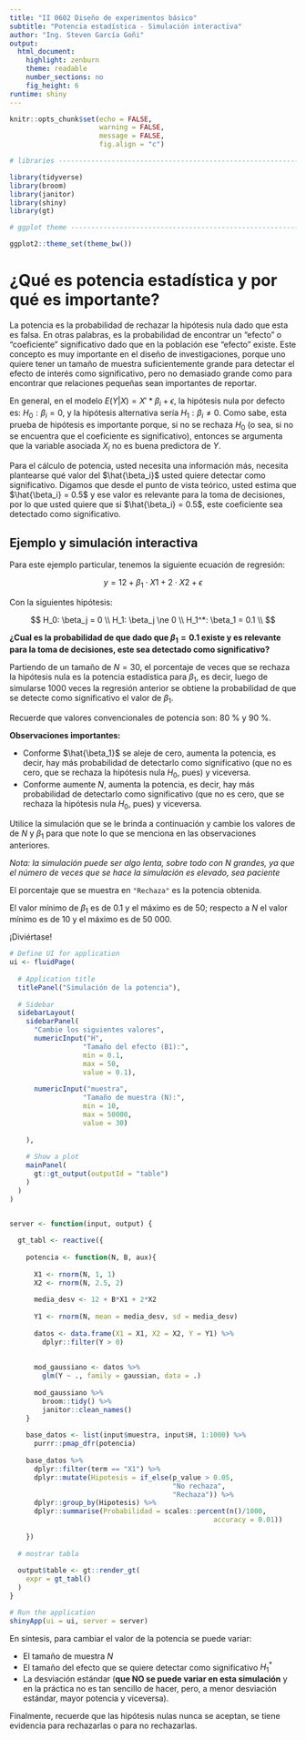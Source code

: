 ---
title: "II 0602 Diseño de experimentos básico"
subtitle: "Potencia estadística - Simulación interactiva"
author: "Ing. Steven García Goñi"
output: 
  html_document: 
    highlight: zenburn
    theme: readable
    number_sections: no
    fig_height: 6
runtime: shiny
---

```{r setup, include=FALSE}
knitr::opts_chunk$set(echo = FALSE, 
                      warning = FALSE, 
                      message = FALSE,
                      fig.align = "c")
```

```{r libraries}

# libraries -------------------------------------------------------------------

library(tidyverse)
library(broom)
library(janitor)
library(shiny)
library(gt)

# ggplot theme ----------------------------------------------------------------

ggplot2::theme_set(theme_bw())

```

# ¿Qué es potencia estadística y por qué es importante?

La potencia es la probabilidad de rechazar la hipótesis nula dado que esta es falsa. En otras palabras, es la probabilidad de encontrar un "efecto" o "coeficiente" significativo dado que en la población ese "efecto" existe. Este concepto es muy importante en el diseño de investigaciones, porque uno quiere tener un tamaño de muestra suficientemente grande para detectar el efecto de interés como significativo, pero no demasiado grande como para encontrar que relaciones pequeñas sean importantes de reportar.

En general, en el modelo $E(Y|X)=X'*\beta_i + \epsilon$, la hipótesis nula por defecto es: $H_0: \beta_i=0$, y la hipótesis alternativa sería $H_1: \beta_i \ne 0$. Como sabe, esta prueba de hipótesis es importante porque, si no se rechaza $H_0$ (o sea, si no se encuentra que el coeficiente es significativo), entonces se argumenta que la variable asociada $X_i$ no es buena predictora de $Y$.

Para el cálculo de potencia, usted necesita una información más, necesita plantearse qué valor del $\hat{\beta_i}$ usted  quiere detectar como significativo. Digamos que desde el punto de vista teórico, usted estima que $\hat{\beta_i} = 0.5$ y ese valor es relevante para la toma de decisiones, por lo que usted quiere que si $\hat{\beta_i} = 0.5$, este coeficiente sea detectado como significativo.

## Ejemplo y simulación interactiva

Para este ejemplo particular, tenemos la siguiente ecuación de regresión:

$$
y = 12 + \beta_1 \cdot X1 + 2 \cdot X2 + \epsilon
$$

Con la siguientes hipótesis:

$$
H_0: \beta_j = 0 \\
H_1: \beta_j \ne 0 \\
H_1^*: \beta_1 = 0.1 \\
$$

**¿Cual es la probabilidad de que dado que $\beta_1 = 0.1$ existe y es relevante para la toma de decisiones, este sea detectado como significativo?**

Partiendo de un tamaño de $N = 30$, el porcentaje de veces que se rechaza la hipótesis nula es la potencia estadística para $\beta_1$, es decir, luego de simularse 1000 veces la regresión anterior se obtiene la probabilidad de que se detecte como significativo el valor de $\beta_1$.

Recuerde que valores convencionales de potencia son: 80 % y 90 %.

**Observaciones importantes:**

-   Conforme $\hat{\beta_1}$ se aleje de cero, aumenta la potencia, es decir, hay más probabilidad de detectarlo como significativo (que no es cero, que se rechaza la hipótesis nula $H_0$, pues) y viceversa.
-   Conforme aumente $N$, aumenta la potencia, es decir, hay más probabilidad de detectarlo como significativo (que no es cero, que se rechaza la hipótesis nula $H_0$, pues) y viceversa.

Utilice la simulación que se le brinda a continuación y cambie los valores de de $N$ y $\beta_1$ para que note lo que se menciona en las observaciones anteriores. 

*Nota: la simulación puede ser algo lenta, sobre todo con $N$ grandes, ya que el número de veces que se hace la simulación es elevado, sea paciente*

El porcentaje que se muestra en `"Rechaza"` es la potencia obtenida.

El valor mínimo de $\beta_1$ es de 0.1 y el máximo es de 50; respecto a $N$ el valor mínimo es de 10 y el máximo es de 50 000.

¡Diviértase!

```{r}

# Define UI for application 
ui <- fluidPage(
  
  # Application title
  titlePanel("Simulación de la potencia"),
  
  # Sidebar
  sidebarLayout(
    sidebarPanel(
      "Cambie los siguientes valores", 
      numericInput("H",
                  "Tamaño del efecto (B1):",
                  min = 0.1,
                  max = 50,
                  value = 0.1), 
      
      numericInput("muestra",
                  "Tamaño de muestra (N):",
                  min = 10,
                  max = 50000,
                  value = 30)
      
    ),
    
    # Show a plot
    mainPanel(
      gt::gt_output(outputId = "table")
    )
  )
)


server <- function(input, output) {
  
  gt_tabl <- reactive({
    
    potencia <- function(N, B, aux){
      
      X1 <- rnorm(N, 1, 1)
      X2 <- rnorm(N, 2.5, 2)
      
      media_desv <- 12 + B*X1 + 2*X2
      
      Y1 <- rnorm(N, mean = media_desv, sd = media_desv)
      
      datos <- data.frame(X1 = X1, X2 = X2, Y = Y1) %>% 
        dplyr::filter(Y > 0)
      
      
      mod_gaussiano <- datos %>% 
        glm(Y ~ ., family = gaussian, data = .)
      
      mod_gaussiano %>%
        broom::tidy() %>% 
        janitor::clean_names()
    }
    
    base_datos <- list(input$muestra, input$H, 1:1000) %>% 
      purrr::pmap_dfr(potencia)
    
    base_datos %>% 
      dplyr::filter(term == "X1") %>% 
      dplyr::mutate(Hipotesis = if_else(p_value > 0.05,
                                        "No rechaza",
                                        "Rechaza")) %>% 
      dplyr::group_by(Hipotesis) %>% 
      dplyr::summarise(Probabilidad = scales::percent(n()/1000, 
                                                  accuracy = 0.01))
    
    })
  
  # mostrar tabla
  
  output$table <- gt::render_gt(
    expr = gt_tabl()
  )
}

# Run the application 
shinyApp(ui = ui, server = server)

```


En síntesis, para cambiar el valor de la potencia se puede variar: 

* El tamaño de muestra $N$
* El tamaño del efecto que se quiere detectar como significativo $H_1^*$
* La desviación estándar (**que NO se puede variar en esta simulación** y en la práctica no es tan sencillo de hacer, pero, a menor desviación estándar, mayor potencia y viceversa).

Finalmente, recuerde que las hipótesis nulas nunca se aceptan, se tiene evidencia para rechazarlas o para no rechazarlas. 